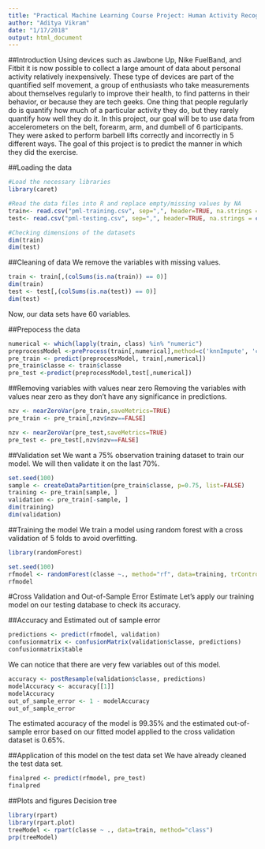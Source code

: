 ```yaml
---
title: "Practical Machine Learning Course Project: Human Activity Recognition"
author: "Aditya Vikram"
date: "1/17/2018"
output: html_document
---
```

##Introduction
Using devices such as Jawbone Up, Nike FuelBand, and Fitbit it is now possible to collect a large amount of data about personal activity relatively inexpensively. These type of devices are part of the quantified self movement, a group of enthusiasts who take measurements about themselves regularly to improve their health, to find patterns in their behavior, or because they are tech geeks. One thing that people regularly do is quantify how much of a particular activity they do, but they rarely quantify how well they do it. 
In this project, our goal will be to use data from accelerometers on the belt, forearm, arm, and dumbell of 6 participants. They were asked to perform barbell lifts correctly and incorrectly in 5 different ways. The goal of this project is to predict the manner in which they did the exercise.

##Loading the data
```r
#Load the necessary libraries
library(caret)

#Read the data files into R and replace empty/missing values by NA
train<- read.csv("pml-training.csv", sep=",", header=TRUE, na.strings = c("NA","",'#DIV/0!'))
test<- read.csv("pml-testing.csv", sep=",", header=TRUE, na.strings = c("NA","",'#DIV/0!'))
```

```r
#Checking dimensions of the datasets
dim(train)
dim(test)
```

##Cleaning of data
We remove the variables with missing values.
```r
train <- train[,(colSums(is.na(train)) == 0)]
dim(train)
test <- test[,(colSums(is.na(test)) == 0)]
dim(test)
```
Now, our data sets have 60 variables.

##Prepocess the data
```r
numerical <- which(lapply(train, class) %in% "numeric")
preprocessModel <-preProcess(train[,numerical],method=c('knnImpute', 'center', 'scale'))
pre_train <- predict(preprocessModel, train[,numerical])
pre_train$classe <- train$classe
pre_test <-predict(preprocessModel,test[,numerical])
```

##Removing variables with values near zero
Removing the variables with values near zero as they don't have any significance in predictions.
```r
nzv <- nearZeroVar(pre_train,saveMetrics=TRUE)
pre_train <- pre_train[,nzv$nzv==FALSE]

nzv <- nearZeroVar(pre_test,saveMetrics=TRUE)
pre_test <- pre_test[,nzv$nzv==FALSE]
```

##Validation set
We want a 75% observation training dataset to train our model. We will then validate it on the last 70%.
```r
set.seed(100)
sample <- createDataPartition(pre_train$classe, p=0.75, list=FALSE)
training <- pre_train[sample, ]
validation <- pre_train[-sample, ]
dim(training)
dim(validation)
```

##Training the model
We train a model using random forest with a cross validation of 5 folds to avoid overfitting.
```r
library(randomForest)
```

```r
set.seed(100)
rfmodel <- randomForest(classe ~., method="rf", data=training, trControl=trainControl(method="cv", number=5))
rfmodel
```

#Cross Validation and Out-of-Sample Error Estimate
Let's apply our training model on our testing database to check its accuracy.

##Accuracy and Estimated out of sample error
```r
predictions <- predict(rfmodel, validation)
confusionmatrix <- confusionMatrix(validation$classe, predictions)
confusionmatrix$table
```

We can notice that there are very few variables out of this model.
```r
accuracy <- postResample(validation$classe, predictions)
modelAccuracy <- accuracy[[1]]
modelAccuracy
out_of_sample_error <- 1 - modelAccuracy
out_of_sample_error
```
The estimated accuracy of the model is 99.35% and the estimated out-of-sample error based on our fitted model applied to the cross validation dataset is 0.65%.

##Application of this model on the test data set
We have already cleaned the test data set.
```r
finalpred <- predict(rfmodel, pre_test)
finalpred
```

##Plots and figures
Decision tree
```r
library(rpart)
library(rpart.plot)
treeModel <- rpart(classe ~ ., data=train, method="class")
prp(treeModel)
```






